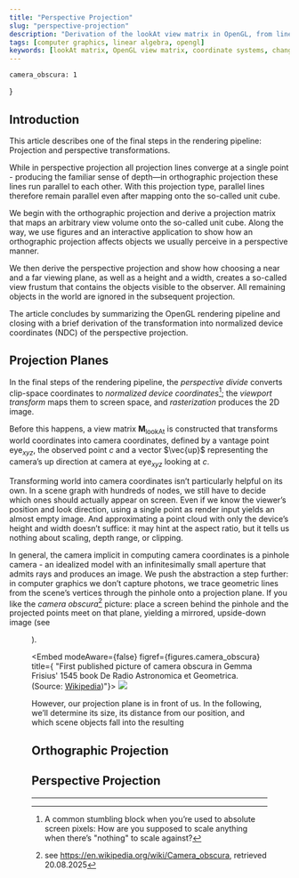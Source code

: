 ```yaml
---
title: "Perspective Projection"
slug: "perspective-projection"
description: "Derivation of the lookAt view matrix in OpenGL, from linear algebra fundamentals to geometric interpretation of rotational and translational components."
tags: [computer graphics, linear algebra, opengl]
keywords: [lookAt matrix, OpenGL view matrix, coordinate systems, change of basis, camera transformation, graphics pipeline]
---
```




    camera_obscura: 1
}

## Introduction

This article describes one of the final steps in the rendering pipeline: Projection and perspective transformations.

While in perspective projection all projection lines converge at a single point - producing the familiar sense of depth—in orthographic projection these lines run parallel to each other. With this projection type, parallel lines therefore remain parallel even after mapping onto the so-called unit cube.

We begin with the orthographic projection and derive a projection matrix that maps an arbitrary view volume onto the so-called unit cube. Along the way, we use figures and an interactive application to show how an orthographic projection affects objects we usually perceive in a perspective manner.

We then derive the perspective projection and show how choosing a near and a far viewing plane, as well as a height and a width, creates a so-called view frustum that contains the objects visible to the observer. All remaining objects in the world are ignored in the subsequent projection.

The article concludes by summarizing the OpenGL rendering pipeline and closing with a brief derivation of the transformation into normalized device coordinates (NDC) of the perspective projection.



## Projection Planes

In the final steps of the rendering pipeline, the _perspective divide_ converts clip-space coordinates to _normalized device coordinates_[^ndc]; the _viewport transform_ maps them to screen space, and _rasterization_ produces the 2D image.

[^ndc]: A common stumbling block when you’re used to absolute screen pixels: How are you supposed to scale anything when there’s "nothing" to scale against?

Before this happens, a view matrix $\boldsymbol{M}_\text{lookAt}$ is constructed that transforms world coordinates into camera coordinates, defined by a vantage point $\text{eye}_{xyz}$, the observed point  $c$ and a vector  $\vec{up}$  representing the camera’s up direction at camera at $\text{eye}_{xyz}$ looking at $c$.

Transforming world into camera coordinates isn’t particularly helpful on its own. In a scene graph with hundreds of nodes, we still have to decide which ones should actually appear on screen. Even if we know the viewer’s position and look direction, using a single point as render input yields an almost empty image. And approximating a point cloud with only the device’s height and width doesn’t suffice: it may hint at the aspect ratio, but it tells us nothing about scaling, depth range, or clipping.

In general, the camera implicit in computing camera coordinates is a pinhole camera - an idealized model with an infinitesimally small aperture that admits rays and produces an image. We push the abstraction a step further: in computer graphics we don’t capture photons, we trace geometric lines from the scene’s vertices through the pinhole onto a projection plane. If you like the _camera obscura_[^cameraobscura] picture: place a screen behind the pinhole and the projected points meet on that plane, yielding a mirrored, upside-down image (see <Figure idx={figures.camera_obscura} />).

[^cameraobscura]: see https://en.wikipedia.org/wiki/Camera_obscura, retrieved 20.08.2025

<Embed
    modeAware={false}
    figref={figures.camera_obscura}
    title={
        "First published picture of camera obscura in Gemma Frisius' 1545 book De Radio Astronomica et Geometrica. (Source: <a href='https://commons.wikimedia.org/wiki/File:1545_gemma_frisius_-_camera-obscura-sonnenfinsternis_1545-650x337.jpg'>Wikipedia</a>)"}>
    <img src={camera_obscura}  />
</Embed>

However, our projection plane is in front of us. In the following, we’ll determine its size, its distance from our position, and which scene objects fall into the resulting <Wiki name="view frustum" file="computergraphics.viewfrustum" />



## Orthographic Projection



## Perspective Projection

-------------
